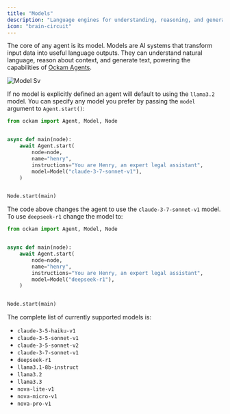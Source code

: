 ```yaml
---
title: "Models"
description: "Language engines for understanding, reasoning, and generation."
icon: "brain-circuit"
---
```


The core of any agent is its model. Models are AI systems that transform input data into useful language outputs. They can understand natural language, reason about context, and generate text, powering the capabilities of [Ockam Agents](/agents/agents).

![Model Sv](/images/model.svg)

If no model is explicitly defined an agent will default to using the `llama3.2` model. You can specify any model you prefer by passing the `model` argument to `Agent.start()`:

```python images/main/main.py
from ockam import Agent, Model, Node


async def main(node):
    await Agent.start(
        node=node,
        name="henry",
        instructions="You are Henry, an expert legal assistant",
        model=Model("claude-3-7-sonnet-v1"),
    )


Node.start(main)
```

The code above changes the agent to use the `claude-3-7-sonnet-v1` model. To use `deepseek-r1` change the model to:

```python images/main/main.py
from ockam import Agent, Model, Node


async def main(node):
    await Agent.start(
        node=node,
        name="henry",
        instructions="You are Henry, an expert legal assistant",
        model=Model("deepseek-r1"),
    )


Node.start(main)
```

The complete list of currently supported models is:

- `claude-3-5-haiku-v1`
- `claude-3-5-sonnet-v1`
- `claude-3-5-sonnet-v2`
- `claude-3-7-sonnet-v1`
- `deepseek-r1`
- `llama3.1-8b-instruct`
- `llama3.2`
- `llama3.3`
- `nova-lite-v1`
- `nova-micro-v1`
- `nova-pro-v1`